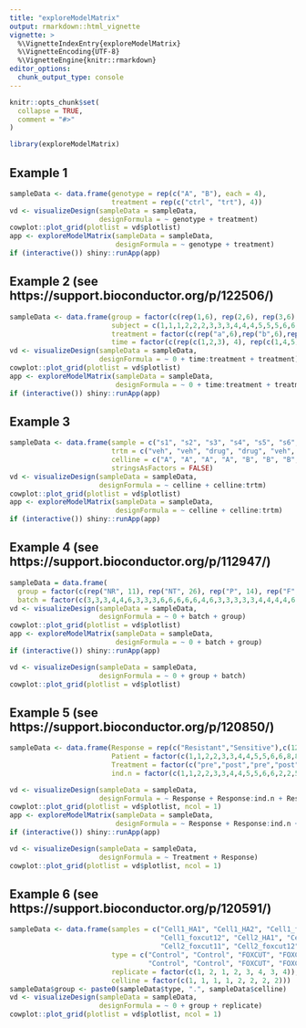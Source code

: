 ```yaml
---
title: "exploreModelMatrix"
output: rmarkdown::html_vignette
vignette: >
  %\VignetteIndexEntry{exploreModelMatrix}
  %\VignetteEncoding{UTF-8}
  %\VignetteEngine{knitr::rmarkdown}
editor_options: 
  chunk_output_type: console
---
```


```r
knitr::opts_chunk$set(
  collapse = TRUE,
  comment = "#>"
)
```

```r
library(exploreModelMatrix)
```

## Example 1

```r
sampleData <- data.frame(genotype = rep(c("A", "B"), each = 4),
                         treatment = rep(c("ctrl", "trt"), 4))
vd <- visualizeDesign(sampleData = sampleData, 
                      designFormula = ~ genotype + treatment)
cowplot::plot_grid(plotlist = vd$plotlist)
app <- exploreModelMatrix(sampleData = sampleData,
                          designFormula = ~ genotype + treatment)
if (interactive()) shiny::runApp(app)
```

## Example 2 (see https://support.bioconductor.org/p/122506/)

```r
sampleData <- data.frame(group = factor(c(rep(1,6), rep(2,6), rep(3,6), rep(4,6))),
                         subject = c(1,1,1,2,2,2,3,3,3,4,4,4,5,5,5,6,6,6,7,7,7,8,8,8),
                         treatment = factor(c(rep("a",6),rep("b",6),rep("a",6),rep("b",6))),
                         time = factor(c(rep(c(1,2,3), 4), rep(c(1,4,5), 4))))
vd <- visualizeDesign(sampleData = sampleData,
                      designFormula = ~ 0 + time:treatment + treatment)
cowplot::plot_grid(plotlist = vd$plotlist)
app <- exploreModelMatrix(sampleData = sampleData,
                          designFormula = ~ 0 + time:treatment + treatment)
if (interactive()) shiny::runApp(app)
```

## Example 3 

```r
sampleData <- data.frame(sample = c("s1", "s2", "s3", "s4", "s5", "s6", "s7", "s8"), 
                         trtm = c("veh", "veh", "drug", "drug", "veh", "veh", "drug", "drug"),
                         celline = c("A", "A", "A", "A", "B", "B", "B", "B"), 
                         stringsAsFactors = FALSE)
vd <- visualizeDesign(sampleData = sampleData,
                      designFormula = ~ celline + celline:trtm)
cowplot::plot_grid(plotlist = vd$plotlist)
app <- exploreModelMatrix(sampleData = sampleData,
                          designFormula = ~ celline + celline:trtm)
if (interactive()) shiny::runApp(app)
```

## Example 4 (see https://support.bioconductor.org/p/112947/)

```r
sampleData = data.frame(
  group = factor(c(rep("NR", 11), rep("NT", 26), rep("P", 14), rep("F", 4))),
  batch = factor(c(3,3,3,4,4,6,3,3,3,6,6,6,6,6,4,6,3,3,3,3,3,4,4,4,4,6,6,6,6,3,3,6,6,6,6,6,6,3,3,3,3,4,4,4,6,3,3,3,3,6,6,3,3,3,3)))
vd <- visualizeDesign(sampleData = sampleData,
                      designFormula = ~ 0 + batch + group)
cowplot::plot_grid(plotlist = vd$plotlist)
app <- exploreModelMatrix(sampleData = sampleData,
                          designFormula = ~ 0 + batch + group)
if (interactive()) shiny::runApp(app)

vd <- visualizeDesign(sampleData = sampleData,
                      designFormula = ~ 0 + group + batch)
cowplot::plot_grid(plotlist = vd$plotlist)
```

## Example 5 (see https://support.bioconductor.org/p/120850/)

```r
sampleData <- data.frame(Response = rep(c("Resistant","Sensitive"),c(12,18)),
                         Patient = factor(c(1,1,2,2,3,3,4,4,5,5,6,6,8,8,11,11,12,12,13,13,14,14,15,15,16,16,17,17,18,18)),
                         Treatment = factor(c("pre","post","pre","post","pre","post","pre","post","pre","post","pre","post","pre","post","pre","post","pre","post","pre","post","pre","post","pre","post","pre","post","pre","post","pre","post"), levels = c("pre", "post")), 
                         ind.n = factor(c(1,1,2,2,3,3,4,4,5,5,6,6,2,2,5,5,6,6,7,7,8,8,9,9,10,10,11,11,12,12)))

vd <- visualizeDesign(sampleData = sampleData,
                      designFormula = ~ Response + Response:ind.n + Response:Treatment)
cowplot::plot_grid(plotlist = vd$plotlist, ncol = 1)
app <- exploreModelMatrix(sampleData = sampleData,
                          designFormula = ~ Response + Response:ind.n + Response:Treatment)
if (interactive()) shiny::runApp(app)
```

```r
vd <- visualizeDesign(sampleData = sampleData,
                      designFormula = ~ Treatment + Response)
cowplot::plot_grid(plotlist = vd$plotlist, ncol = 1)
```

## Example 6 (see https://support.bioconductor.org/p/120591/)

```r
sampleData <- data.frame(samples = c("Cell1_HA1", "Cell1_HA2", "Cell1_foxcut11", 
                                     "Cell1_foxcut12", "Cell2_HA1", "Cell2_HA2", 
                                     "Cell2_foxcut11", "Cell2_foxcut12"), 
                         type = c("Control", "Control", "FOXCUT", "FOXCUT", 
                                  "Control", "Control", "FOXCUT", "FOXCUT"), 
                         replicate = factor(c(1, 2, 1, 2, 3, 4, 3, 4)), 
                         celline = factor(c(1, 1, 1, 1, 2, 2, 2, 2)))
sampleData$group <- paste0(sampleData$type, ".", sampleData$celline)
vd <- visualizeDesign(sampleData = sampleData,
                      designFormula = ~ 0 + group + replicate)
cowplot::plot_grid(plotlist = vd$plotlist, ncol = 1)
```

